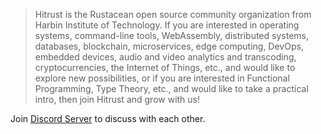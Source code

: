> Hitrust is the Rustacean open source community organization from Harbin Institute of Technology.
> If you are interested in operating systems, command-line tools, WebAssembly, distributed systems, databases, blockchain, microservices, edge computing, DevOps, embedded devices, audio and video analytics and transcoding, cryptocurrencies, the Internet of Things, etc., and would like to explore new possibilities, or if you are interested in Functional Programming, Type Theory, etc., and would like to take a practical intro, then join Hitrust and grow with us!

Join [Discord Server](https://discord.com/invite/dHJCEsC) to discuss with each other.
